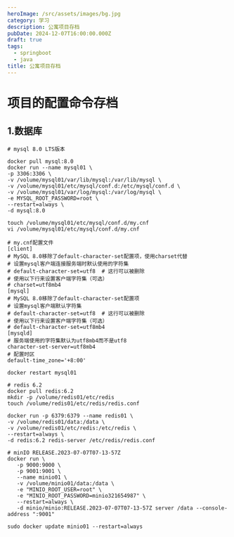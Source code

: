 ```yaml
---
heroImage: /src/assets/images/bg.jpg
category: 学习
description: 公寓项目存档
pubDate: 2024-12-07T16:00:00.000Z
draft: true
tags:
  - springboot
  - java
title: 公寓项目存档
---
```


# 项目的配置命令存档

## 1.数据库

```shell
# mysql 8.0 LTS版本

docker pull mysql:8.0
docker run --name mysql01 \
-p 3306:3306 \
-v /volume/mysql01/var/lib/mysql:/var/lib/mysql \
-v /volume/mysql01/etc/mysql/conf.d:/etc/mysql/conf.d \
-v /volume/mysql01/var/log/mysql:/var/log/mysql \
-e MYSQL_ROOT_PASSWORD=root \
--restart=always \
-d mysql:8.0

touch /volume/mysql01/etc/mysql/conf.d/my.cnf
vi /volume/mysql01/etc/mysql/conf.d/my.cnf

# my.cnf配置文件
[client]
# MySQL 8.0移除了default-character-set配置项，使用charset代替
# 设置mysql客户端连接服务端时默认使用的字符集
# default-character-set=utf8  # 这行可以被删除
# 使用以下行来设置客户端字符集（可选）
# charset=utf8mb4
[mysql]
# MySQL 8.0移除了default-character-set配置项
# 设置mysql客户端默认字符集
# default-character-set=utf8  # 这行可以被删除
# 使用以下行来设置客户端字符集（可选）
# default-character-set=utf8mb4
[mysqld]
# 服务端使用的字符集默认为utf8mb4而不是utf8
character-set-server=utf8mb4
# 配置时区
default-time_zone='+8:00'

docker restart mysql01
```

```shell
# redis 6.2
docker pull redis:6.2
mkdir -p /volume/redis01/etc/redis
touch /volume/redis01/etc/redis/redis.conf

docker run -p 6379:6379 --name redis01 \
-v /volume/redis01/data:/data \
-v /volume/redis01/etc/redis:/etc/redis \
--restart=always \
-d redis:6.2 redis-server /etc/redis/redis.conf
```

```shell
# minIO RELEASE.2023-07-07T07-13-57Z
docker run \
   -p 9000:9000 \
   -p 9001:9001 \
   --name minio01 \
   -v /volume/minio01/data:/data \
   -e "MINIO_ROOT_USER=root" \
   -e "MINIO_ROOT_PASSWORD=minio321654987" \
   --restart=always \
   -d minio/minio:RELEASE.2023-07-07T07-13-57Z server /data --console-address ":9001"

sudo docker update minio01 --restart=always
```
